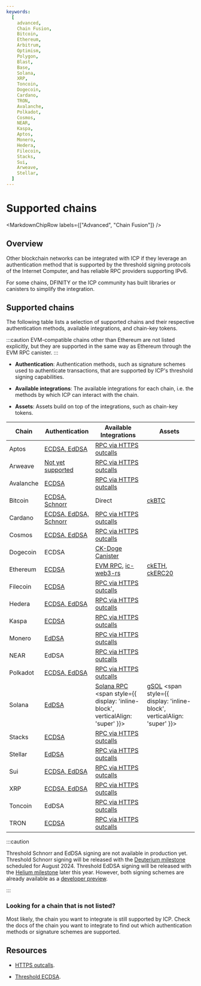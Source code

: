 ```yaml
---
keywords:
  [
    advanced,
    Chain Fusion,
    Bitcoin,
    Ethereum,
    Arbitrum,
    Optimism,
    Polygon,
    Blast,
    Base,
    Solana,
    XRP,
    Toncoin,
    Dogecoin,
    Cardano,
    TRON,
    Avalanche,
    Polkadot,
    Cosmos,
    NEAR,
    Kaspa,
    Aptos,
    Monero,
    Hedera,
    Filecoin,
    Stacks,
    Sui,
    Arweave,
    Stellar,
  ]
---
```



# Supported chains

<MarkdownChipRow labels={["Advanced", "Chain Fusion"]} />

## Overview

Other blockchain networks can be integrated with ICP if they leverage an
authentication method that is supported by the threshold signing protocols of
the Internet Computer, and has reliable RPC providers supporting IPv6.

For some chains, DFINITY or the ICP community has built libraries or canisters
to simplify the integration.

## Supported chains

The following table lists a selection of supported chains and their respective
authentication methods, available integrations, and chain-key tokens.

:::caution EVM-compatible chains other than Ethereum are not listed explicitly,
but they are supported in the same way as Ethereum through the EVM RPC canister.
:::

- **Authentication**: Authentication methods, such as signature schemes used to
  authenticate transactions, that are supported by ICP's threshold signing
  capabilities.

- **Available integrations**: The available integrations for each chain, i.e.
  the methods by which ICP can interact with the chain.

- **Assets**: Assets build on top of the integrations, such as chain-key tokens.

| Chain     | Authentication                                                         | Available Integrations                                                                                                                         | Assets                                                                                                                                          |
| --------- | ---------------------------------------------------------------------- | ---------------------------------------------------------------------------------------------------------------------------------------------- | ----------------------------------------------------------------------------------------------------------------------------------------------- |
| Aptos     | [ECDSA, EdDSA](https://aptos.dev/en/network/blockchain/accounts) | [RPC via HTTPS outcalls](/docs/developer-docs/smart-contracts/advanced-features/https-outcalls/https-outcalls-overview.mdx) |    |
| Arweave   | [Not yet supported](https://github.com/ArweaveTeam/arweave/issues/486) | [RPC via HTTPS outcalls](/docs/developer-docs/smart-contracts/advanced-features/https-outcalls/https-outcalls-overview.mdx) |    |
| Avalanche | [ECDSA](https://docs.avax.network/reference/standards/cryptographic-primitives) | [RPC via HTTPS outcalls](/docs/developer-docs/smart-contracts/advanced-features/https-outcalls/https-outcalls-overview.mdx) |   |
| Bitcoin   | [ECDSA, Schnorr](/docs/current/developer-docs/multi-chain/bitcoin/using-btc/generate-addresses) | Direct | [ckBTC](/docs/developer-docs/multi-chain/chain-key-tokens/ckbtc/overview.mdx)  |    |
| Cardano   | [ECDSA, EdDSA, Schnorr ](https://developers.cardano.org/docs/governance/cardano-improvement-proposals/cip-0049/) | [RPC via HTTPS outcalls](/docs/developer-docs/smart-contracts/advanced-features/https-outcalls/https-outcalls-overview.mdx) |     |
| Cosmos    | [ECDSA, EdDSA](https://docs.cosmos.network/v0.50/learn/beginner/accounts) | [RPC via HTTPS outcalls](docs/developer-docs/smart-contracts/advanced-features/https-outcalls/https-outcalls-overview.mdx)  |     |
| Dogecoin  | ECDSA  | [CK-Doge Canister](https://github.com/ldclabs/ck-doge) |   |
| Ethereum  | [ECDSA](/docs/current/developer-docs/multi-chain/ethereum/using-eth/generating-addresses) | [EVM RPC](/docs/developer-docs/multi-chain/ethereum/evm-rpc/overview.mdx), [ic-web3-rs](https://github.com/horizonx-tech/ic-web3-rs) | [ckETH](/docs/developer-docs/multi-chain/chain-key-tokens/cketh/overview.mdx), [ckERC20](/docs/developer-docs/multi-chain/chain-key-tokens/ckerc20/overview.mdx)  |
| Filecoin  | [ECDSA](https://spec.filecoin.io/algorithms/crypto/signatures/)| [RPC via HTTPS outcalls](/docs/developer-docs/smart-contracts/advanced-features/https-outcalls/https-outcalls-overview.mdx) |     |
| Hedera    | [ECDSA, EdDSA](https://docs.hedera.com/hedera/core-concepts/keys-and-signatures)| [RPC via HTTPS outcalls](/docs/developer-docs/smart-contracts/advanced-features/https-outcalls/https-outcalls-overview.mdx) |      |
| Kaspa     | [ECDSA](https://github.com/kaspanet/go-secp256k1/blob/master/ecdsa_privkey.go) | [RPC via HTTPS outcalls](/docs/developer-docs/smart-contracts/advanced-features/https-outcalls/https-outcalls-overview.mdx) |     |
| Monero    | [EdDSA](https://getmonero.dev/cryptography/asymmetric/edwards25519.html) | [RPC via HTTPS outcalls](/docs/developer-docs/smart-contracts/advanced-features/https-outcalls/https-outcalls-overview.mdx) |      |
| NEAR      | EdDSA | [RPC via HTTPS outcalls](/docs/developer-docs/smart-contracts/advanced-features/https-outcalls/https-outcalls-overview.mdx) |      |
| Polkadot  | [ECDSA, EdDSA](https://wiki.polkadot.network/docs/learn-cryptography) | [RPC via HTTPS outcalls](/docs/developer-docs/smart-contracts/advanced-features/https-outcalls/https-outcalls-overview.mdx) |     |
| Solana    | [EdDSA](https://solana.com/docs/core/accounts#account)  | [Solana RPC](https://github.com/mfactory-lab/ic-solana) <span style={{ display: 'inline-block', verticalAlign: 'super' }}><AlphaChip /></span> | [gSOL](https://galactic-bridge-tzbjl.ondigitalocean.app/) <span style={{ display: 'inline-block', verticalAlign: 'super' }}><BetaChip /></span> |
| Stacks    | [ECDSA](https://github.com/stacks-network/keylib-py)| [RPC via HTTPS outcalls](/docs/developer-docs/smart-contracts/advanced-features/https-outcalls/https-outcalls-overview.mdx) |      |
| Stellar   | [EdDSA](https://developers.stellar.org/docs/smart-contracts/smart-wallets#secp256r1) | [RPC via HTTPS outcalls](/docs/developer-docs/smart-contracts/advanced-features/https-outcalls/https-outcalls-overview.mdx) |     |   
| Sui       | [ECDSA, EdDSA](https://blog.sui.io/wallet-cryptography-specifications/) | [RPC via HTTPS outcalls](/docs/developer-docs/smart-contracts/advanced-features/https-outcalls/https-outcalls-overview.mdx) |     |
| XRP       | [ECDSA, EdDSA](https://xrpl.org/docs/concepts/accounts/cryptographic-keys/#signing-algorithms) | [RPC via HTTPS outcalls](/docs/developer-docs/smart-contracts/advanced-features/https-outcalls/https-outcalls-overview.mdx) |    |
| Toncoin   | EdDSA  | [RPC via HTTPS outcalls](/docs/developer-docs/smart-contracts/advanced-features/https-outcalls/https-outcalls-overview.mdx) |       |
| TRON      | [ECDSA](https://github.com/tronprotocol/tips/issues/120)  | [RPC via HTTPS outcalls](docs/developer-docs/smart-contracts/advanced-features/https-outcalls/https-outcalls-overview.mdx)  |      |

:::caution

Threshold Schnorr and EdDSA signing are not available in production yet.
Threshold Schnorr signing will be released with the
[Deuterium milestone](https://internetcomputer.org/roadmap#Chain%20Fusion-Deuterium)
scheduled for August 2024. Threshold EdDSA signing will be released with the
[Helium milestone](https://internetcomputer.org/roadmap#Chain%20Fusion-Helium)
later this year. However, both signing schemes are already available as a
[developer preview](https://github.com/domwoe/schnorr_canister).

:::

### Looking for a chain that is not listed?

Most likely, the chain you want to integrate is still supported by ICP. Check
the docs of the chain you want to integrate to find out which authentication
methods or signature schemes are supported.

## Resources

- [HTTPS outcalls](/docs/current/developer-docs/smart-contracts/advanced-features/https-outcalls/https-outcalls-overview).

- [Threshold ECDSA](/docs/current/developer-docs/smart-contracts/encryption/t-ecdsa).
